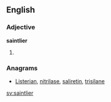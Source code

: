 ==English==

===Adjective===
'''saintlier'''

# {{en-comparative of|saintly}}

===Anagrams===
* [[Listerian#English|Listerian]], [[nitrilase#English|nitrilase]], [[saliretin#English|saliretin]],  [[trisilane#English|trisilane]]

[[sv:saintlier]]